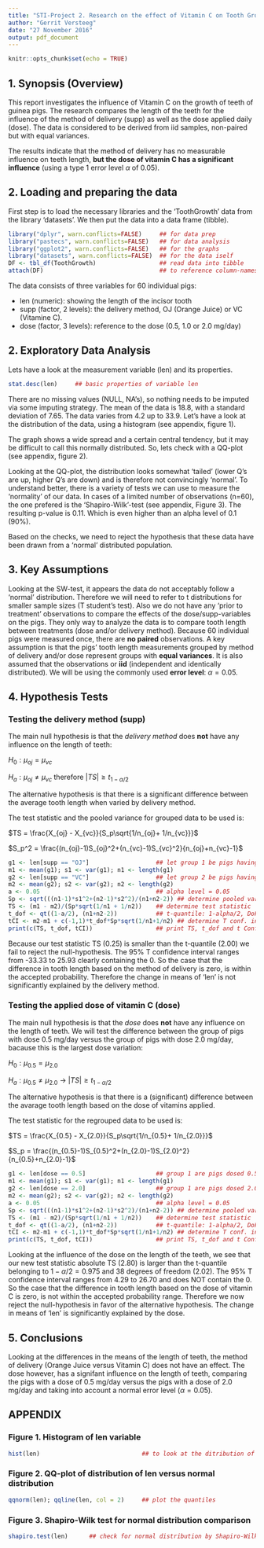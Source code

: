 ```yaml
---
title: "STI-Project 2. Research on the effect of Vitamin C on Tooth Growth"
author: "Gerrit Versteeg"
date: "27 November 2016"
output: pdf_document
---
```


```r
knitr::opts_chunk$set(echo = TRUE)
```


## 1. Synopsis (Overview)
This report investigates the influence of Vitamin C on the growth of teeth of guinea pigs. The research compares the length of the teeth for the influence of the method of delivery (supp) as well as the dose applied daily (dose). The data is considered to be derived from iid samples, non-paired but with equal variances.

The results indicate that the method of delivery has no measurable influence on teeth length, **but the dose of vitamin C has a significant influence** (using a type 1 error level $\alpha$ of 0.05).

## 2. Loading and preparing the data
First step is to load the necessary libraries and the 'ToothGrowth' data from the library 'datasets'. We then put the data into a data frame (tibble).

```r
library("dplyr", warn.conflicts=FALSE)     ## for data prep
library("pastecs", warn.conflicts=FALSE)   ## for data analysis
library("ggplot2", warn.conflicts=FALSE)   ## for the graphs
library("datasets", warn.conflicts=FALSE)  ## for the data iself
DF <- tbl_df(ToothGrowth)                  ## read data into tibble
attach(DF)                                 ## to reference column-names
```

The data consists of three variables for 60 individual pigs: 

* len (numeric): showing the length of the incisor tooth
* supp (factor, 2 levels): the delivery method, OJ (Orange Juice) or VC (Vitamine C).
* dose (factor, 3 levels): reference to the dose (0.5, 1.0 or 2.0 mg/day)

## 2. Exploratory Data Analysis
Lets have a look at the measurement variable (len) and its properties.

```r
stat.desc(len)     ## basic properties of variable len
```

There are no missing values (NULL, NA's), so nothing needs to be imputed via some imputing strategy. The mean of the data is 18.8, with a standard deviation of 7.65. The data varies from 4.2 up to 33.9. Let's have a look at the distribution of the data, using a histogram (see appendix, figure 1).

The graph shows a wide spread and a certain central tendency, but it may be difficult to call this normally distributed. So, lets check with a QQ-plot (see appendix, figure 2).

Looking at the QQ-plot, the distribution looks somewhat 'tailed' (lower Q's are up, higher Q's are down) and is therefore not convincingly 'normal'. To understand better, there is a variety of tests we can use to measure the 'normality' of our data. In cases of a limited number of observations (n=60), the one prefered is the 'Shapiro-Wilk'-test (see appendix, Figure 3). The resulting p-value is 0.11. Which is even higher than an alpha level of 0.1 (90%).

Based on the checks, we need to reject the hypothesis that these data have been drawn from a 'normal' distributed population.

## 3. Key Assumptions
Looking at the SW-test, it appears the data do not acceptably follow a 'normal' distribution. Therefore we will need to refer to t distributions for smaller sample sizes (T student's test). Also we do not have any 'prior to treatment' observations to compare the effects of the dose/supp-variables on the pigs. They only way to analyze the data is to compare tooth length between treatments (dose and/or delivery method).
Because 60 individual pigs were measured once, there are **no paired** observations. A key assumption is that the pigs' tooth length measurements grouped by method of delivery and/or dose represent groups with **equal variances**. It is also assumed that the observations or **iid** (independent and identically distributed). We will be using the commonly used **error level**: $\alpha = 0.05$.

## 4. Hypothesis Tests
### Testing the delivery method (supp)
The main null hypothesis is that the *delivery method* does **not** have any influence on the length of teeth:

   $H_0: \mu_{oj} = \mu_{vc}$
    
   $H_a: \mu_{oj} \neq \mu_{vc}$   therefore   $|TS| \geq t_{1-\alpha/2}$

The alternative hypothesis is that there is a significant difference between the average tooth length when varied by delivery method. 

The test statistic and the pooled variance for grouped data to be used is:

   $TS = \frac{X_{oj} - X_{vc}}{S_p\sqrt{1/n_{oj}+ 1/n_{vc}}}$

   $S_p^2 = \frac{(n_{oj}-1)S_{oj}^2+(n_{vc}-1)S_{vc}^2}{n_{oj}+n_{vc}-1}$

```r
g1 <- len[supp == "OJ"]                   ## let group 1 be pigs having OJ
m1 <- mean(g1); s1 <- var(g1); n1 <- length(g1)
g2 <- len[supp == "VC"]                   ## let group 2 be pigs having VC
m2 <- mean(g2); s2 <- var(g2); n2 <- length(g2)
a <- 0.05                                 ## alpha level = 0.05
Sp <- sqrt(((n1-1)*s1^2+(n2-1)*s2^2)/(n1+n2-2)) ## determine pooled variance
TS <- (m1 - m2)/(Sp*sqrt(1/n1 + 1/n2))    ## determine test statistic
t_dof <- qt((1-a/2), (n1+n2-2))           ## t-quantile: 1-alpha/2, DoF = 58
tCI <- m2-m1 + c(-1,1)*t_dof*Sp*sqrt(1/n1+1/n2) ## determine T conf. interval
print(c(TS, t_dof, tCI))                  ## print TS, t_dof and t Conf.Int
```

Because our test statistic TS (0.25) is smaller than the t-quantile (2.00) we fail to reject the null-hypothesis. The 95% T confidence interval ranges from -33.33 to 25.93 clearly containing the 0. So the case that the difference in tooth length based on the method of delivery is zero, is within the accepted probability. Therefore the change in means of 'len' is not significantly explained by the delivery method.

### Testing the applied dose of vitamin C (dose)
The main null hypothesis is that the *dose* does **not** have any influence on the length of teeth. We will test the difference between the group of pigs with dose 0.5 mg/day versus the group of pigs with dose 2.0 mg/day, bacause this is the largest dose variation:

   $H_0: \mu_{0.5} = \mu_{2.0}$
    
   $H_a: \mu_{0.5} \neq \mu_{2.0}$   ->   $|TS| \geq t_{1-\alpha/2}$

The alternative hypothesis is that there is a (significant) difference between the avarage tooth length based on the dose of vitamins applied.

The test statistic for the regrouped data to be used is:

   $TS = \frac{X_{0.5} - X_{2.0}}{S_p\sqrt{1/n_{0.5}+ 1/n_{2.0}}}$

   $S_p = \frac{(n_{0.5}-1)S_{0.5}^2+(n_{2.0}-1)S_{2.0}^2}{n_{0.5}+n_{2.0}-1}$

```r
g1 <- len[dose == 0.5]                    ## group 1 are pigs dosed 0.5 mg/day
m1 <- mean(g1); s1 <- var(g1); n1 <- length(g1)
g2 <- len[dose == 2.0]                    ## group 1 are pigs dosed 2.0 mg/day
m2 <- mean(g2); s2 <- var(g2); n2 <- length(g2)
a <- 0.05                                 ## alpha level = 0.05
Sp <- sqrt(((n1-1)*s1^2+(n2-1)*s2^2)/(n1+n2-2)) ## determine pooled variance
TS <- (m1 - m2)/(Sp*sqrt(1/n1 + 1/n2))    ## determine test statistic
t_dof <- qt((1-a/2), (n1+n2-2))           ## t-quantile: 1-alpha/2, DoF = 38
tCI <- m2-m1 + c(-1,1)*t_dof*Sp*sqrt(1/n1+1/n2) ## determine T conf. interval
print(c(TS, t_dof, tCI))                  ## print TS, t_dof and t Conf.Int
```

Looking at the influence of the dose on the length of the teeth, we see that our new test statistic absolute TS (2.80) is larger than the t-quantile belonging to $1-\alpha/2 = 0.975$ and 38 degrees of freedom (2.02). The 95% T confidence interval ranges from 4.29 to 26.70 and does NOT contain the 0. So the case that the difference in tooth length based on the dose of vitamin C is zero, is not within the accepted probability range. Therefore we now reject the null-hypothesis in favor of the alternative hypothesis. The change in means of 'len' is significantly explained by the dose.

## 5. Conclusions
Looking at the differences in the means of the length of teeth, the method of delivery (Orange Juice versus Vitamin C) does not have an effect. The dose however, has a signifant influence on the length of teeth, comparing the pigs with a dose of 0.5 mg/day versus the pigs with a dose of 2.0 mg/day and taking into account a normal error level ($\alpha = 0.05$).


## APPENDIX
### Figure 1. Histogram of len variable

```r
hist(len)                             ## to look at the ditribution of 'len'
```

### Figure 2. QQ-plot of distribution of len versus normal distribution

```r
qqnorm(len); qqline(len, col = 2)     ## plot the quantiles
```

### Figure 3. Shapiro-Wilk test for normal distribution comparison 

```r
shapiro.test(len)      ## check for normal distribution by Shapiro-Wilk test
```

